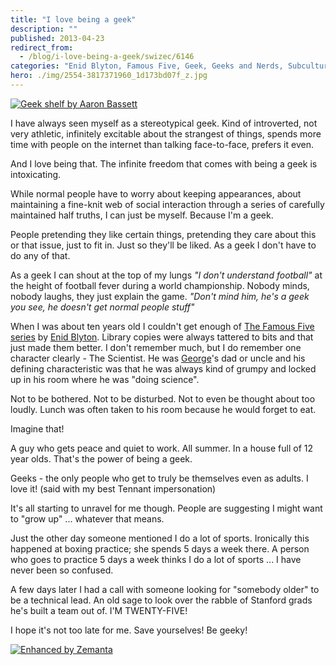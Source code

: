 ```yaml
---
title: "I love being a geek"
description: ""
published: 2013-04-23
redirect_from:
  - /blog/i-love-being-a-geek/swizec/6146
categories: "Enid Blyton, Famous Five, Geek, Geeks and Nerds, Subcultures, Uncategorized"
hero: ./img/2554-3817371960_1d173bd07f_z.jpg
---
```


[![Geek shelf by Aaron Bassett](./img/2554-3817371960_1d173bd07f_z.jpg "Geek shelf by Aaron Bassett")](http://www.flickr.com/photos/aaronbassett/3817371960/)

I have always seen myself as a stereotypical geek. Kind of introverted, not very athletic, infinitely excitable about the strangest of things, spends more time with people on the internet than talking face-to-face, prefers it even.

And I love being that. The infinite freedom that comes with being a geek is intoxicating.

While normal people have to worry about keeping appearances, about maintaining a fine-knit web of social interaction through a series of carefully maintained half truths, I can just be myself. Because I'm a geek.

People pretending they like certain things, pretending they care about this or that issue, just to fit in. Just so they'll be liked. As a geek I don't have to do any of that.

As a geek I can shout at the top of my lungs _"I don't understand football"_ at the height of football fever during a world championship. Nobody minds, nobody laughs, they just explain the game. _"Don't mind him, he's a geek you see, he doesn't get normal people stuff"_

When I was about ten years old I couldn't get enough of [The Famous Five series](http://www.amazon.com/Five-Treasure-Island-Famous/dp/0340796146%3FSubscriptionId%3D0G81C5DAZ03ZR9WH9X82%26tag%3Dageewitahat-20%26linkCode%3Dxm2%26camp%3D2025%26creative%3D165953%26creativeASIN%3D0340796146 "Five on a Treasure Island (Famous Five)") by [Enid Blyton](http://www.enidblytonsociety.co.uk "Enid Blyton"). Library copies were always tattered to bits and that just made them better. I don't remember much, but I do remember one character clearly - The Scientist. He was [George](http://en.wikipedia.org/wiki/George_Kirrin "George Kirrin")'s dad or uncle and his defining characteristic was that he was always kind of grumpy and locked up in his room where he was "doing science".

Not to be bothered. Not to be disturbed. Not to even be thought about too loudly. Lunch was often taken to his room because he would forget to eat.

Imagine that!

A guy who gets peace and quiet to work. All summer. In a house full of 12 year olds. That's the power of being a geek.

Geeks - the only people who get to truly be themselves even as adults. I love it! (said with my best Tennant impersonation)

It's all starting to unravel for me though. People are suggesting I might want to "grow up" ... whatever that means.

Just the other day someone mentioned I do a lot of sports. Ironically this happened at boxing practice; she spends 5 days a week there. A person who goes to practice 5 days a week thinks I do a lot of sports ... I have never been so confused.

A few days later I had a call with someone looking for "somebody older" to be a technical lead. An old sage to look over the rabble of Stanford grads he's built a team out of. I'M TWENTY-FIVE!

I hope it's not too late for me. Save yourselves! Be geeky!

[![Enhanced by Zemanta](http://img.zemanta.com/zemified_e.png?x-id=438c823e-3724-451f-9fb5-14ac805cded3)](http://www.zemanta.com/?px "Enhanced by Zemanta")
